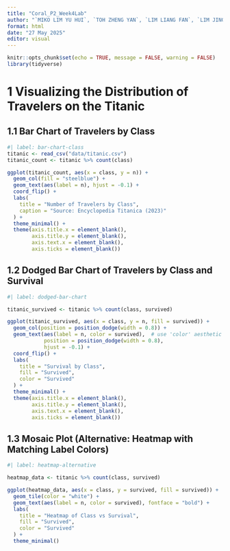```yaml
---
title: "Coral_P2_Week4Lab"
author: "`MIKO LIM YU HUI`, `TOH ZHENG YAN`, `LIM LIANG FAN`, `LIM JING CHUAN JONATHAN`, `HUANG WAN YING`, `TEE YU CHENG`, `ONG JIA EN DARRYL`"
format: html
date: "27 May 2025"
editor: visual
---
```


```r
knitr::opts_chunk$set(echo = TRUE, message = FALSE, warning = FALSE)
library(tidyverse)
```

# 1 Visualizing the Distribution of Travelers on the Titanic

## 1.1 Bar Chart of Travelers by Class

```r
#| label: bar-chart-class
titanic <- read_csv("data/titanic.csv")
titanic_count <- titanic %>% count(class)

ggplot(titanic_count, aes(x = class, y = n)) +
  geom_col(fill = "steelblue") +
  geom_text(aes(label = n), hjust = -0.1) +
  coord_flip() +
  labs(
    title = "Number of Travelers by Class",
    caption = "Source: Encyclopedia Titanica (2023)"
  ) +
  theme_minimal() +
  theme(axis.title.x = element_blank(),
        axis.title.y = element_blank(),
        axis.text.x = element_blank(),
        axis.ticks = element_blank())
```

## 1.2 Dodged Bar Chart of Travelers by Class and Survival

```r
#| label: dodged-bar-chart

titanic_survived <- titanic %>% count(class, survived)

ggplot(titanic_survived, aes(x = class, y = n, fill = survived)) +
  geom_col(position = position_dodge(width = 0.8)) +
  geom_text(aes(label = n, color = survived),  # use 'color' aesthetic mapped to 'survived'
            position = position_dodge(width = 0.8), 
            hjust = -0.1) +
  coord_flip() +
  labs(
    title = "Survival by Class",
    fill = "Survived",
    color = "Survived"
  ) +
  theme_minimal() +
  theme(axis.title.x = element_blank(),
        axis.title.y = element_blank(),
        axis.text.x = element_blank(),
        axis.ticks = element_blank())

```

## 1.3 Mosaic Plot (Alternative: Heatmap with Matching Label Colors)

```r
#| label: heatmap-alternative

heatmap_data <- titanic %>% count(class, survived)

ggplot(heatmap_data, aes(x = class, y = survived, fill = survived)) +
  geom_tile(color = "white") +
  geom_text(aes(label = n, color = survived), fontface = "bold") +
  labs(
    title = "Heatmap of Class vs Survival",
    fill = "Survived",
    color = "Survived"
  ) +
  theme_minimal()
```
